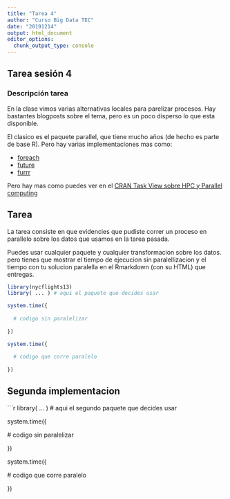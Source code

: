 ```yaml
---
title: "Tarea 4"
author: "Curso Big Data TEC"
date: "20191214"
output: html_document
editor_options: 
  chunk_output_type: console
---
```


## Tarea sesión 4

### Descripción tarea
En la clase vimos varias alternativas locales para parelizar procesos. Hay bastantes blogposts sobre el tema, pero es un poco disperso lo que esta disponible. 

El clasico es el paquete parallel, que tiene mucho años (de hecho es parte de base R). Pero hay varias implementaciones mas como:

- [foreach](https://cran.r-project.org/web/packages/foreach/vignettes/foreach.pdf)
- [future](https://cran.r-project.org/web/packages/future/)
- [furrr](https://cran.r-project.org/web/packages/furrr/)

Pero hay mas como puedes ver en el [CRAN Task View sobre HPC y Parallel computing](https://cran.r-project.org/web/views/HighPerformanceComputing.html)

## Tarea

La tarea consiste en que evidencies que pudiste correr un proceso en parallelo sobre los datos que usamos en la tarea pasada.

Puedes usar cualquier paquete y cualquier transformacion sobre los datos. pero tienes que mostrar el tiempo de ejecucion sin paralellizacion y el tiempo con tu solucion paralella en el Rmarkdown (con su HTML) que entregas.

```r
library(nycflights13)
library( ... ) # aqui el paquete que decides usar

system.time({
  
  # codigo sin paralelizar
   
})

system.time({
  
  # codigo que corre paralelo
   
})
```

## Segunda implementacion

```r
library( ... ) # aqui el segundo paquete que decides usar

system.time({
  
  # codigo sin paralelizar
   
})

system.time({
  
  # codigo que corre paralelo
   
})